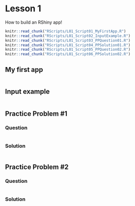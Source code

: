 # Lesson 1

How to build an RShiny app!
```r
knitr::read_chunk("RScripts/L01_Script01_MyFirstApp.R")
knitr::read_chunk("RScripts/L01_Script02_InputExample.R")
knitr::read_chunk("RScripts/L01_Script03_PPQuestion01.R")
knitr::read_chunk("RScripts/L01_Script04_PPSolution01.R")
knitr::read_chunk("RScripts/L01_Script05_PPQuestion02.R")
knitr::read_chunk("RScripts/L01_Script06_PPSolution02.R")
```

## My first app
```r

```

## Input example
```r

```

## Practice Problem #1
### Question
```r

```

### Solution
```r

```

## Practice Problem #2
### Question
```r

```

### Solution
```r

```